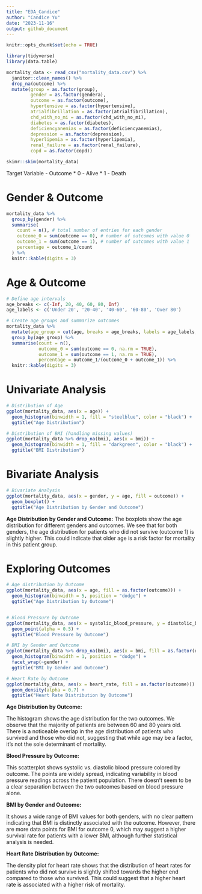 ```yaml
---
title: "EDA_Candice"
author: "Candice Yu"
date: "2023-11-16"
output: github_document
---
```


```r
knitr::opts_chunk$set(echo = TRUE)

library(tidyverse)
library(data.table)
```

```r
mortality_data <- read_csv("mortality_data.csv") %>%
  janitor::clean_names() %>%
  drop_na(outcome) %>%
  mutate(group = as.factor(group), 
         gender = as.factor(gendera),
         outcome = as.factor(outcome),
         hypertensive = as.factor(hypertensive),
         atrialfibrillation = as.factor(atrialfibrillation),
         chd_with_no_mi = as.factor(chd_with_no_mi),
         diabetes = as.factor(diabetes),
         deficiencyanemias = as.factor(deficiencyanemias),
         depression = as.factor(depression),
         hyperlipemia = as.factor(hyperlipemia),
         renal_failure = as.factor(renal_failure),
         copd = as.factor(copd))


```

```r
skimr::skim(mortality_data)
```
Target Variable - Outcome
* 0 - Alive
* 1 - Death


# Gender & Outcome
```r
mortality_data %>%
  group_by(gender) %>%
  summarise(
    count = n(), # total number of entries for each gender
    outcome_0 = sum(outcome == 0), # number of outcomes with value 0
    outcome_1 = sum(outcome == 1), # number of outcomes with value 1
    percentage = outcome_1/count
  ) %>%
  knitr::kable(digits = 3)  
```


# Age & Outcome
```r
# Define age intervals
age_breaks <- c(-Inf, 20, 40, 60, 80, Inf)
age_labels <- c('Under 20', '20-40', '40-60', '60-80', 'Over 80')

# Create age groups and summarize outcomes
mortality_data %>%
  mutate(age_group = cut(age, breaks = age_breaks, labels = age_labels, right = FALSE)) %>%
  group_by(age_group) %>%
  summarise(count = n(),
            outcome_0 = sum(outcome == 0, na.rm = TRUE),
            outcome_1 = sum(outcome == 1, na.rm = TRUE),
            percentage = outcome_1/(outcome_0 + outcome_1)) %>%
  knitr::kable(digits = 3)  

```

# Univariate Analysis
```r
# Distribution of Age
ggplot(mortality_data, aes(x = age)) +
  geom_histogram(binwidth = 1, fill = "steelblue", color = "black") +
  ggtitle("Age Distribution")

# Distribution of BMI (handling missing values)
ggplot(mortality_data %>% drop_na(bmi), aes(x = bmi)) +
  geom_histogram(binwidth = 1, fill = "darkgreen", color = "black") +
  ggtitle("BMI Distribution")

```

# Bivariate Analysis
```r

# Bivariate Analysis
ggplot(mortality_data, aes(x = gender, y = age, fill = outcome)) +
  geom_boxplot() +
  ggtitle("Age Distribution by Gender and Outcome")

```

**Age Distribution by Gender and Outcome:**
The boxplots show the age distribution for different genders and outcomes. We see that for both genders, the age distribution for patients who did not survive (outcome 1) is slightly higher. This could indicate that older age is a risk factor for mortality in this patient group.


# Exploring Outcomes
```r
# Age distribution by Outcome
ggplot(mortality_data, aes(x = age, fill = as.factor(outcome))) +
  geom_histogram(binwidth = 5, position = "dodge") +
  ggtitle("Age Distribution by Outcome")


# Blood Pressure by Outcome
ggplot(mortality_data, aes(x = systolic_blood_pressure, y = diastolic_blood_pressure, color = as.factor(outcome))) +
  geom_point(alpha = 0.5) +
  ggtitle("Blood Pressure by Outcome")

# BMI by Gender and Outcome
ggplot(mortality_data %>% drop_na(bmi), aes(x = bmi, fill = as.factor(outcome))) +
  geom_histogram(binwidth = 1, position = "dodge") +
  facet_wrap(~gender) +
  ggtitle("BMI by Gender and Outcome")

# Heart Rate by Outcome
ggplot(mortality_data, aes(x = heart_rate, fill = as.factor(outcome))) +
  geom_density(alpha = 0.7) +
  ggtitle("Heart Rate Distribution by Outcome")
```

**Age Distribution by Outcome:**

The histogram shows the age distribution for the two outcomes. We observe that the majority of patients are between 60 and 80 years old. There is a noticeable overlap in the age distribution of patients who survived and those who did not, suggesting that while age may be a factor, it's not the sole determinant of mortality.


**Blood Pressure by Outcome:**

This scatterplot shows systolic vs. diastolic blood pressure colored by outcome. The points are widely spread, indicating variability in blood pressure readings across the patient population. There doesn't seem to be a clear separation between the two outcomes based on blood pressure alone.


**BMI by Gender and Outcome:**

It shows a wide range of BMI values for both genders, with no clear pattern indicating that BMI is distinctly associated with the outcome. However, there are more data points for BMI for outcome 0, which may suggest a higher survival rate for patients with a lower BMI, although further statistical analysis is needed.


**Heart Rate Distribution by Outcome:**

The density plot for heart rate shows that the distribution of heart rates for patients who did not survive is slightly shifted towards the higher end compared to those who survived. This could suggest that a higher heart rate is associated with a higher risk of mortality.

